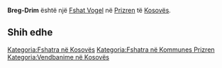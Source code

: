 {{Fshat në Kosovës
 | Emri                = Breg-Drim
| srp_N_name = Breg-Drim
| srp_N_FULL_NAME_RO = Breg-Drim
| srp_N_FULL_NAME_ND_RO = Breg-Drim
| srp_N_SORT_NAME_RG = BREGDRIM
| srp_N_FULL_NAME_RG = Breg-Drim
| srp_N_FULL_NAME_ND_RG = Breg-Drim

 | Emri (Rasa dhanore) = 
 | Figura              = 
 | Shteti              = Kosovo
 | Komuna              = Prizren
 | Kodi postar         = 
 | Sipërfaqja          = 

 | Popullsia           = 

 | Regj. i popullsisë  = 
 | Dend. e popullsisë  = 
 | Faqja zyrtare       = 
 <!--- Koordinatat ----> 
 | Gjerësia            = 42.289167
 | Gjatësia            = 20.636944
 | Lartësia            = 
}}
'''Breg-Drim''' është një [[Fshat Vogel]] në [[Prizren]] të [[Kosovës]].

<!-- == Gjeografia == -->
<!-- == Historia == -->
<!-- == Demografia == -->
== Shih edhe ==
{{Komuna Prizren}}
{{Kosovo-Administrata-Cung}}

[[Kategoria:Fshatra në Kosovës]]
[[Kategoria:Fshatra në Kommunes Prizren]]
[[Kategoria:Vendbanime në Kosovës]]